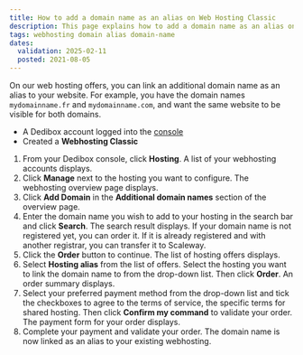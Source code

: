 ```yaml
---
title: How to add a domain name as an alias on Web Hosting Classic
description: This page explains how to add a domain name as an alias on Scaleway Web Hosting Classic
tags: webhosting domain alias domain-name
dates:
  validation: 2025-02-11
  posted: 2021-08-05
---
```



<WebhostingOnline />

On our web hosting offers, you can link an additional domain name as an alias to your website. For example, you have the domain names `mydomainname.fr` and `mydomainname.com`, and want the same website to be visible for both domains.

<Requirements />

- A Dedibox account logged into the [console](https://console.online.net)
- Created a **Webhosting Classic**

1. From your Dedibox console, click **Hosting**. A list of your webhosting accounts displays.
2. Click **Manage** next to the hosting you want to configure. The webhosting overview page displays.
3. Click **Add Domain** in the **Additional domain names** section of the overview page.
4. Enter the domain name you wish to add to your hosting in the search bar and click **Search**. The search result displays.
    <Message type="note">
      If your domain name is not registered yet, you can order it. If it is already registered and with another registrar, you can transfer it to Scaleway.
    </Message>
5. Click the **Order** button to continue. The list of hosting offers displays.
6. Select **Hosting alias** from the list of offers. Select the hosting you want to link the domain name to from the drop-down list. Then click **Order**. An order summary displays.
7. Select your preferred payment method from the drop-down list and tick the checkboxes to agree to the terms of service, the specific terms for shared hosting. Then click **Confirm my command** to validate your order. The payment form for your order displays.
8. Complete your payment and validate your order.
    <Message type="note">
      The domain name is now linked as an alias to your existing webhosting.
    </Message>
